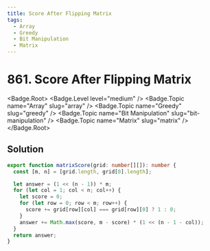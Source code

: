 ```yaml
---
title: Score After Flipping Matrix
tags:
  - Array
  - Greedy
  - Bit Manipulation
  - Matrix
---
```


# 861. Score After Flipping Matrix

<Badge.Root>
  <Badge.Level level="medium" />
  <Badge.Topic name="Array" slug="array" />
  <Badge.Topic name="Greedy" slug="greedy" />
  <Badge.Topic name="Bit Manipulation" slug="bit-manipulation" />
  <Badge.Topic name="Matrix" slug="matrix" />
</Badge.Root>

## Solution

```typescript filename="solution.ts" copy
export function matrixScore(grid: number[][]): number {
  const [m, n] = [grid.length, grid[0].length];

  let answer = (1 << (n - 1)) * m;
  for (let col = 1; col < n; col++) {
    let score = 0;
    for (let row = 0; row < m; row++) {
      score += grid[row][col] === grid[row][0] ? 1 : 0;
    }
    answer += Math.max(score, m - score) * (1 << (n - 1 - col));
  }
  return answer;
}
```

<ProblemLink
  codingSite="leetcode"
  href="https://leetcode.com/problems/score-after-flipping-matrix"
  title="Score After Flipping Matrix"
/>
